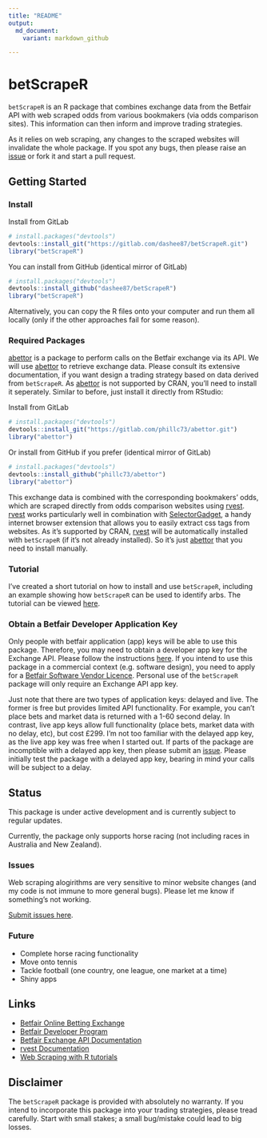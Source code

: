 ---
title: "README"
output:
  md_document:
    variant: markdown_github

---

betScrapeR
=======

`betScrapeR` is an R package that combines exchange data from the Betfair API with web scraped odds from various bookmakers (via odds comparison sites). This information can then inform and improve trading strategies.

As it relies on web scraping, any changes to the scraped websites will invalidate the whole package. If you spot any bugs, then please raise an [issue](https://github.com/dashee87/betScrapeR/issues) or fork it and start a pull request.

## Getting Started

### Install

Install from GitLab

```r
# install.packages("devtools")
devtools::install_git("https://gitlab.com/dashee87/betScrapeR.git")
library("betScrapeR")
```
You can install from GitHub (identical mirror of GitLab)

```r
# install.packages("devtools")
devtools::install_github("dashee87/betScrapeR")
library("betScrapeR")
```

Alternatively, you can copy the R files onto your computer and run them all locally (only if the other approaches fail for some reason).

### Required Packages

[abettor](https://github.com/phillc73/abettor) is a package to perform calls on the Betfair exchange via its API. We will use [abettor](https://github.com/phillc73/abettor) to retrieve exchange data. Please consult its extensive documentation, if you want design a trading strategy based on data derived from `betScrapeR`. As [abettor](https://github.com/phillc73/abettor) is not supported by CRAN, you'll need to install it seperately. Similar to before, just install it directly from RStudio:

Install from GitLab

```r
# install.packages("devtools")
devtools::install_git("https://gitlab.com/phillc73/abettor.git")
library("abettor")
```
Or install from GitHub if you prefer (identical mirror of GitLab)

```r
# install.packages("devtools")
devtools::install_github("phillc73/abettor")
library("abettor")
```


This exchange data is combined with the corresponding bookmakers' odds, which are scraped directly from odds comparison websites using [rvest](https://cran.r-project.org/web/packages/rvest/rvest.pdf). [rvest](https://cran.r-project.org/web/packages/rvest/rvest.pdf) works particularly well in combination with [SelectorGadget](https://cran.r-project.org/web/packages/rvest/rvest.pdf), a handy internet browser extension that allows you to easily extract css tags from websites. As it's supported by CRAN, [rvest](https://cran.r-project.org/web/packages/rvest/rvest.pdf) will be automatically installed with `betScrapeR` (if it's not already installed). So it's just [abettor](https://github.com/phillc73/abettor) that you need to install manually.

### Tutorial

I've created a short tutorial on how to install and use `betScrapeR`, including an example showing how `betScrapeR` can be used to identify arbs. The tutorial can be viewed [here](https://github.com/dashee87/betScrapeR/vignettes/example.Rmd).

### Obtain a Betfair Developer Application Key

Only people with betfair application (app) keys will be able to use this package. Therefore, you may need to obtain a developer app key for the Exchange API. Please follow the instructions [here](https://developer.betfair.com/get-started/#exchange-api). If you intend to use this package in a commercial context (e.g. software design), you need to apply for a [Betfair Software Vendor Licence](https://developer.betfair.com/default/api-s-and-services/vendor-program/vendor-program-overview/). Personal use of the `betScrapeR` package will only require an Exchange API app key.

Just note that there are two types of application keys: delayed and live. The former is free but provides limited API functionality. For example, you can't place bets and market data is returned with a 1-60 second delay. In contrast, live app keys allow full functionality (place bets, market data with no delay, etc), but cost £299. I'm not too familiar with the delayed app key, as the live app key was free when I started out. If parts of the package are incomptible with a delayed app key, then please submit an [issue](https://github.com/dashee87/betScrapeR/issues). Please initially test the package with a delayed app key, bearing in mind your calls will be subject to a delay.

## Status

This package is under active development and is currently subject to regular updates.

Currently, the package only supports horse racing (not including races in Australia and New Zealand).

### Issues

Web scraping alogirithms are very sensitive to minor website changes (and my code is not immune to more general bugs). Please let me know if something's not working.

[Submit issues here](https://github.com/dashee87/betScrapeR/issues).

### Future

* Complete horse racing functionality
* Move onto tennis
* Tackle football (one country, one league, one market at a time)
* Shiny apps

## Links

* [Betfair Online Betting Exchange](https://www.betfair.com)
* [Betfair Developer Program](https://developer.betfair.com/)
* [Betfair Exchange API Documentation](http://docs.developer.betfair.com/docs/display/1smk3cen4v3lu3yomq5qye0ni)
* [rvest Documentation](https://cran.r-project.org/web/packages/rvest/rvest.pdf)
* [Web Scraping with R tutorials](http://www.r-bloggers.com/search/web%20scraping)

## Disclaimer

The `betScrapeR` package is provided with absolutely no warranty. If you intend to incorporate this package into your trading strategies, please tread carefully. Start with small stakes; a small bug/mistake could lead to big losses.

